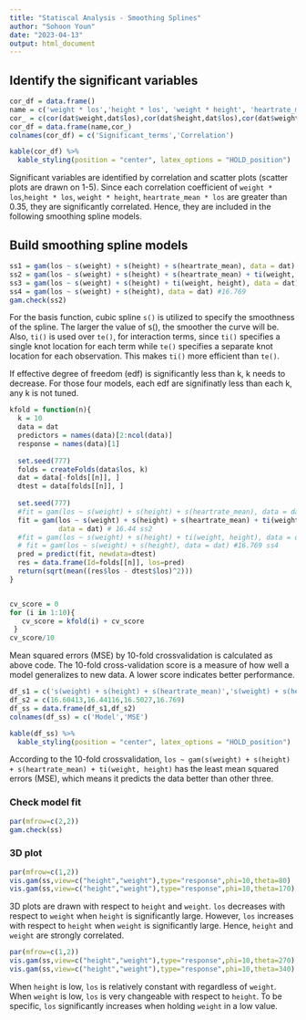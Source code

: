 ```yaml
---
title: "Statiscal Analysis - Smoothing Splines"
author: "Sohoon Youn"
date: "2023-04-13"
output: html_document
---
```


## Identify the significant variables
```r
cor_df = data.frame()
name = c('weight * los','height * los', 'weight * height', 'heartrate_mean * los')
cor_ = c(cor(dat$weight,dat$los),cor(dat$height,dat$los),cor(dat$weight,dat$height),cor(dat$heartrate_mean,dat$los))
cor_df = data.frame(name,cor_)
colnames(cor_df) = c('Significant_terms','Correlation')

kable(cor_df) %>% 
  kable_styling(position = "center", latex_options = "HOLD_position")
```
Significant variables are identified by correlation and scatter plots (scatter plots are drawn on 1-5). Since each correlation coefficient of `weight * los`,`height * los`, `weight * height`, `heartrate_mean * los` are greater than 0.35, they are significantly correlated. Hence, they are included in the following smoothing spline models. 

## Build smoothing spline models
```r
ss1 = gam(los ~ s(weight) + s(height) + s(heartrate_mean), data = dat) #16.60
ss2 = gam(los ~ s(weight) + s(height) + s(heartrate_mean) + ti(weight, height), data = dat) # 16.44
ss3 = gam(los ~ s(weight) + s(height) + ti(weight, height), data = dat) # 16.5027
ss4 = gam(los ~ s(weight) + s(height), data = dat) #16.769
gam.check(ss2)
```

For the basis function, cubic spline `s()` is utilized to specify the smoothness of the spline. The larger the value of s(), the smoother the curve will be. Also, `ti()` is used over `te()`, for interaction terms, since `ti()` specifies a single knot location for each term while `te()` specifies a separate knot location for each observation. This makes `ti()` more efficient than `te()`. 

If effective degree of freedom (edf) is significantly less than k, k needs to decrease. For those four models, each edf are signifinatly less than each k, any k is not tuned.

```r
kfold = function(n){
  k = 10
  data = dat
  predictors = names(data)[2:ncol(data)]
  response = names(data)[1]
  
  set.seed(777) 
  folds = createFolds(data$los, k)
  dat = data[-folds[[n]], ]
  dtest = data[folds[[n]], ]
  
  set.seed(777) 
  #fit = gam(los ~ s(weight) + s(height) + s(heartrate_mean), data = dat) #16.60 ss1
  fit = gam(los ~ s(weight) + s(height) + s(heartrate_mean) + ti(weight, height), 
            data = dat) # 16.44 ss2
  #fit = gam(los ~ s(weight) + s(height) + ti(weight, height), data = dat) # 16.5027 ss3
  # fit = gam(los ~ s(weight) + s(height), data = dat) #16.769 ss4
  pred = predict(fit, newdata=dtest)
  res = data.frame(Id=folds[[n]], los=pred)
  return(sqrt(mean((res$los - dtest$los)^2)))
}


cv_score = 0
for (i in 1:10){
   cv_score = kfold(i) + cv_score
 }
cv_score/10
```

Mean squared errors (MSE) by 10-fold crossvalidation is calculated as above code. The 10-fold cross-validation score is a measure of how well a model generalizes to new data. A lower score indicates better performance.

```r
df_s1 = c('s(weight) + s(height) + s(heartrate_mean)','s(weight) + s(height) + s(heartrate_mean) + ti(weight, height)','s(weight) + s(height) + ti(weight, height)','s(weight) + s(height)')
df_s2 = c(16.60413,16.44116,16.5027,16.769)
df_ss = data.frame(df_s1,df_s2)
colnames(df_ss) = c('Model','MSE')

kable(df_ss) %>% 
  kable_styling(position = "center", latex_options = "HOLD_position")
```

According to the 10-fold crossvalidation, `los ~ gam(s(weight) + s(height) + s(heartrate_mean) + ti(weight, height)` has the least mean squared errors (MSE), which means it predicts the data better than other three. 


### Check model fit 
```r
par(mfrow=c(2,2))
gam.check(ss)
```


### 3D plot
```r
par(mfrow=c(1,2))
vis.gam(ss,view=c("height","weight"),type="response",phi=10,theta=80)
vis.gam(ss,view=c("height","weight"),type="response",phi=10,theta=170)
```
3D plots are drawn with respect to `height` and `weight`. `los` decreases with respect to `weight` when `height` is significantly large. However, `los` increases with respect to `height` when `weight` is significantly large. Hence, `height` and `weight` are strongly correlated.

```r
par(mfrow=c(1,2))
vis.gam(ss,view=c("height","weight"),type="response",phi=10,theta=270)
vis.gam(ss,view=c("height","weight"),type="response",phi=10,theta=340)
```
When `height` is low, `los` is relatively constant with regardless of `weight`. When `weight` is low, `los` is very changeable with respect to `height`. To be specific, `los` significantly increases when holding `weight` in a low value.